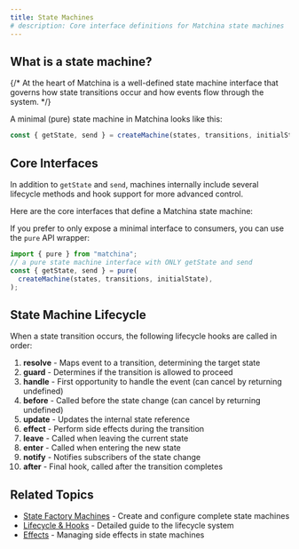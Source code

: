 ```yaml
---
title: State Machines
# description: Core interface definitions for Matchina state machines
---
```



## What is a state machine?

{/* At the heart of Matchina is a well-defined state machine interface that governs how state transitions occur and how events flow through the system. */}

A minimal (pure) state machine in Matchina looks like this:

```ts
const { getState, send } = createMachine(states, transitions, initialState);
```

## Core Interfaces

In addition to `getState` and `send`, machines internally include several lifecycle methods and hook support for more advanced control.

Here are the core interfaces that define a Matchina state machine:

<CodeBlock code={stateMachineCode} lang="ts" />

If you prefer to only expose a minimal interface to consumers, you can use the `pure` API wrapper:

```ts
import { pure } from "matchina";
// a pure state machine interface with ONLY getState and send
const { getState, send } = pure(
  createMachine(states, transitions, initialState),
);
```

## State Machine Lifecycle

When a state transition occurs, the following lifecycle hooks are called in order:

1. **resolve** - Maps event to a transition, determining the target state
2. **guard** - Determines if the transition is allowed to proceed
3. **handle** - First opportunity to handle the event (can cancel by returning undefined)
4. **before** - Called before the state change (can cancel by returning undefined)
5. **update** - Updates the internal state reference
6. **effect** - Perform side effects during the transition
7. **leave** - Called when leaving the current state
8. **enter** - Called when entering the new state
9. **notify** - Notifies subscribers of the state change
10. **after** - Final hook, called after the transition completes

## Related Topics

- [State Factory Machines](/guides/machines) - Create and configure complete state machines
- [Lifecycle & Hooks](/guides/lifecycle) - Detailed guide to the lifecycle system
- [Effects](/guides/effects) - Managing side effects in state machines
